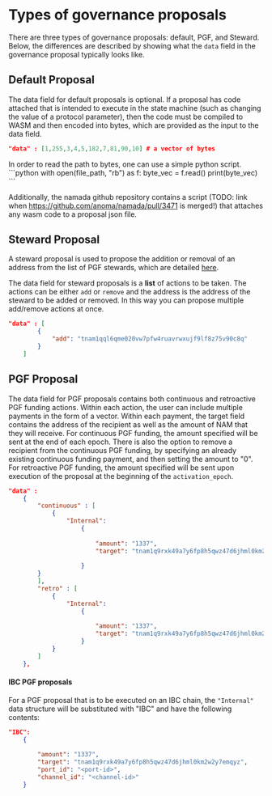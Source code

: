 
# Types of governance proposals

There are three types of governance proposals: default, PGF, and Steward. Below, the differences are described by showing what the `data` field in the governance proposal typically looks like.

## Default Proposal 

The data field for default proposals is optional. If a proposal has code attached that is intended to execute in the state machine (such as changing the value of a protocol parameter), then the code must be compiled to WASM and then encoded into bytes, which are provided as the input to the data field.

```json
"data" : [1,255,3,4,5,182,7,81,90,10] # a vector of bytes
```

<Callout type="info" emoji="">
In order to read the path to bytes, one can use a simple python script.
```python
with open(file_path, "rb") as f:
    byte_vec = f.read()
print(byte_vec)
```

Additionally, the namada github repository contains a script (TODO: link when https://github.com/anoma/namada/pull/3471 is merged!) that attaches any wasm code to a proposal json file.
</Callout>

## Steward Proposal

A steward proposal is used to propose the addition or removal of an address from the list of PGF stewards, which are detailed [here](../public-goods-funding/electing.mdx).

The data field for steward proposals is a **list** of actions to be taken. 
The actions can be either `add` or `remove` and the address is the address of 
the steward to be added or removed. In this way you can propose multiple add/remove actions at once.

```json
"data" : [
        {
            "add": "tnam1qql6qme020vw7pfw4ruavrwxujf9lf8z75v90c8q"
        }
    ]     
```

## PGF Proposal

The data field for PGF proposals contains both continuous and retroactive PGF funding actions. 
Within each action, the user can include multiple payments in the form of a vector. 
Within each payment, the target field contains the address of the recipient as well 
as the amount of NAM that they will receive. For continuous PGF funding, the amount 
specified will be sent at the end of each epoch. There is also the option to remove a 
recipient from the continuous PGF funding, by specifying an already existing continuous 
funding payment, and then setting the amount to "0". For retroactive PGF funding, 
the amount specified will be sent upon execution of the proposal at the beginning of the `activation_epoch`.

```json
"data" :
    {
        "continuous" : [
            {
                "Internal": 
                    {
                        
                        "amount": "1337",
                        "target": "tnam1q9rxk49a7y6fp8h5qwz47d6jhml0km2w2y7emqyz"
                        
                    }
        }
        ],
        "retro" : [
            {
                "Internal": 
                    {
                        
                        "amount": "1337",
                        "target": "tnam1q9rxk49a7y6fp8h5qwz47d6jhml0km2w2y7emqyz"
                    }
            }
        ]
    },  
```



#### IBC PGF proposals

For a PGF proposal that is to be executed on an IBC chain, the `"Internal"` data structure will be substituted with "IBC" and have the following contents:

```json
"IBC": 
    {
        
        "amount": "1337",
        "target": "tnam1q9rxk49a7y6fp8h5qwz47d6jhml0km2w2y7emqyz",
        "port_id": "<port-id>",
        "channel_id": "<channel-id>"
    }
```